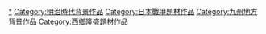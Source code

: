 [[Category:西南戰爭|*]]
[[Category:明治時代背景作品|Category:明治時代背景作品]]
[[Category:日本戰爭題材作品|Category:日本戰爭題材作品]]

[[Category:九州地方背景作品|Category:九州地方背景作品]]
[[Category:西鄉隆盛題材作品|Category:西鄉隆盛題材作品]]